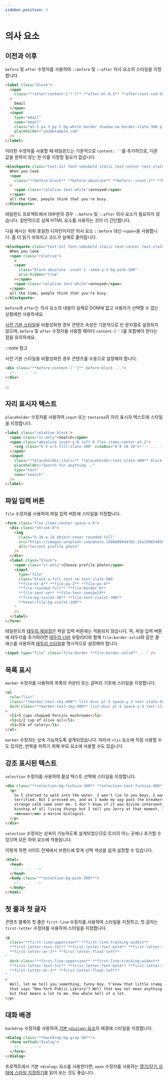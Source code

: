```yaml
---
sidebar_position: 3
---
```


# 의사 요소

## 이전과 이후

`before` 및 `after` 수정자를 사용하여 `::before` 및 `::after` 의사 요소의 스타일을 지정합니다.

```html
<label class="block">
  <span
    class="**after:content-['*']** **after:ml-0.5** **after:text-red-500** block text-sm font-medium text-slate-700"
  >
    Email
  </span>
  <input
    type="email"
    name="email"
    class="mt-1 px-3 py-2 bg-white border shadow-sm border-slate-300 placeholder-slate-400 focus:outline-none focus:border-sky-500 focus:ring-sky-500 block w-full rounded-md sm:text-sm focus:ring-1"
    placeholder="you@example.com"
  />
</label>
```

이러한 수정자를 사용할 때 테일윈드는 기본적으로 `content: ''`를 추가하므로, 다른 값을 원하지 않는 한 이를 지정할 필요가 없습니다.

```html
<blockquote class="text-2xl font-semibold italic text-center text-slate-900">
  When you look
  <span
    class="**before:block** **before:absolute** **before:-inset-1** **before:-skew-y-3** **before:bg-pink-500** relative inline-block"
  >
    <span class="relative text-white">annoyed</span>
  </span>
  all the time, people think that you're busy.
</blockquote>
```

테일윈드 프로젝트에서 대부분의 경우 `::before` 및 `::after` 의사 요소가 필요하지 않습니다. 일반적으로 실제 HTML 요소를 사용하는 것이 더 간단합니다.

다음 예시는 위와 동일한 디자인이지만 의사 요소 `::before` 대신 `<span>`을 사용합니다. 좀 더 읽기 쉬워지고 코드가 실제로 줄어듭니다.

```html {4-7}
<blockquote class="text-2xl font-semibold italic text-center text-slate-900">
  When you look
  <span class="relative">
    >
    <span
      class="block absolute -inset-1 -skew-y-3 bg-pink-500"
      aria-hidden="true"
    ></span>
    <span class="relative text-white">annoyed</span>
  </span>
  all the time, people think that you're busy.
</blockquote>
```

`before`과 `after`는 의사 요소의 내용이 실제로 DOM에 없고 사용자가 선택할 수 없는 상황에만 사용하세요.

[사전 기본 스타일](/docs/preflight)을 비활성화한 경우 콘텐츠 속성은 기본적으로 빈 문자열로 설정되지 않으며, `before` 및 `after` 수정자를 사용할 때마다 `content-['']`를 포함해야 한다는 점을 유의하세요.

:::note 참고

사전 기본 스타일을 비활성화한 경우 콘텐츠를 수동으로 설정해야 합니다.

```html
<div class="**before:content-['']** before:block ...">
  <!-- ... -->
</div>
```

:::

## 자리 표시자 텍스트

`placeholder` 수정자를 사용하여 `input` 또는 `textarea`의 자리 표시자 텍스트에 스타일을 지정합니다.

```html
<label class="relative block">
  <span class="sr-only">Search</span>
  <span class="absolute inset-y-0 left-0 flex items-center pl-2">
    <svg class="h-5 w-5 fill-slate-300" viewBox="0 0 20 20"><!-- ... --></svg>
  </span>
  <input
    class="**placeholder:italic** **placeholder:text-slate-400** block bg-white w-full border border-slate-300 rounded-md py-2 pl-9 pr-3 shadow-sm focus:outline-none focus:border-sky-500 focus:ring-sky-500 focus:ring-1 sm:text-sm"
    placeholder="Search for anything..."
    type="text"
    name="search"
  />
</label>
```

## 파일 입력 버튼

`file` 수정자를 사용하여 파일 입력 버튼에 스타일을 지정합니다.

```html
<form class="flex items-center space-x-6">
  <div class="shrink-0">
    <img
      class="h-16 w-16 object-cover rounded-full"
      src="https://images.unsplash.com/photo-1580489944761-15a19d654956?ixlib=rb-1.2.1&ixid=MnwxMjA3fDB8MHxwaG90by1wYWdlfHx8fGVufDB8fHx8&auto=format&fit=crop&w=1361&q=80"
      alt="Current profile photo"
    />
  </div>
  <label class="block">
    <span class="sr-only">Choose profile photo</span>
    <input
      type="file"
      class="block w-full text-sm text-slate-500
      **file:mr-4** **file:py-2** **file:px-4**
      **file:rounded-full** **file:border-0**
      **file:text-sm** **file:font-semibold**
      **file:bg-violet-50** **file:text-violet-700**
      **hover:file:bg-violet-100**
    "
    />
  </label>
</form>
```

테일윈드의 [테두리 재설정](/docs/preflight#border-styles-are-reset-globally)은 파일 입력 버튼에는 적용되지 않습니다. 즉, 파일 입력 버튼에 테두리를 추가하려면 [테두리 너비](/docs/border-width) 유틸리티와 함께 `file:border-solid`와 같은 클래스를 사용하여 [테두리 스타일](/docs/border-style)을 명시적으로 설정해야 합니다.

```html
<input type="file" class="file:border **file:border-solid** ..." />
```

## 목록 표시

`marker` 수정자를 사용하여 목록의 카운터 또는 글머리 기호에 스타일을 지정합니다.

```html
<ul
  role="list"
  class="**marker:text-sky-400** list-disc pl-5 space-y-3 text-slate-500"
  dark-class="**marker:text-sky-400** list-disc pl-5 space-y-3 text-slate-400"
>
  <li>5 cups chopped Porcini mushrooms</li>
  <li>1/2 cup of olive oil</li>
  <li>3lb of celery</li>
</ul>
```

`marker` 수정자는 상속 가능하도록 설계되었습니다. 따라서 `<li>` 요소에 직접 사용할 수도 있지만, 반복을 피하기 위해 부모 요소에 사용할 수도 있습니다.

## 강조 표시된 텍스트

`selection` 수정자를 사용하여 활성 텍스트 선택에 스타일을 지정합니다.

```html
<div class="**selection:bg-fuchsia-300** **selection:text-fuchsia-900**">
  <p>
    So I started to walk into the water. I won't lie to you boys, I was
    terrified. But I pressed on, and as I made my way past the breakers a
    strange calm came over me. I don't know if it was divine intervention or the
    kinship of all living things but I tell you Jerry at that moment, I
    <em>was</em> a marine biologist.
  </p>
</div>
```

`selection` 수정자는 상속이 가능하도록 설계되었으므로 트리의 어느 곳에나 추가할 수 있으며 모든 하위 요소에 적용됩니다.

이렇게 하면 사이트 전체에서 브랜드에 맞게 선택 색상을 쉽게 설정할 수 있습니다.

```html
<html>
  <head>
    <!-- ... -->
  </head>
  <body class="**selection:bg-pink-300**">
    <!-- ... -->
  </body>
</html>
```

## 첫 줄과 첫 글자

콘텐츠 블록의 첫 줄은 `first-line` 수정자를 사용하여 스타일을 지정하고, 첫 글자는 `first-letter` 수정자를 사용하여 스타일을 지정합니다.

```html
<p
  class="**first-line:uppercase** **first-line:tracking-widest**
  **first-letter:text-7xl** **first-letter:font-bold** **first-letter:text-slate-900**
  **first-letter:mr-3** **first-letter:float-left**
"
  dark-class="**first-line:uppercase** **first-line:tracking-widest**
  **first-letter:text-7xl** **first-letter:font-bold** **first-letter:text-white**
  **first-letter:mr-3** **first-letter:float-left**
"
>
  Well, let me tell you something, funny boy. Y'know that little stamp, the one
  that says "New York Public Library"? Well that may not mean anything to you,
  but that means a lot to me. One whole hell of a lot.
</p>
```

## 대화 배경

`backdrop` 수정자를 사용하여 [기본 `<dialog>` 요소](https://developer.mozilla.org/en-US/docs/Web/HTML/Element/dialog)의 배경에 스타일을 지정합니다.

```html
<dialog class="**backdrop:bg-gray-50**">
  <form method="dialog">
    <!-- ... -->
  </form>
</dialog>
```

프로젝트에서 기본 `<dialog>` 요소를 사용한다면, `open` 수정자를 사용하는 [열기/닫기 상태에 스타일 지정하기](/docs/hover-focus-and-other-states#open-closed-state)를 읽어 보는 것도 좋습니다.
